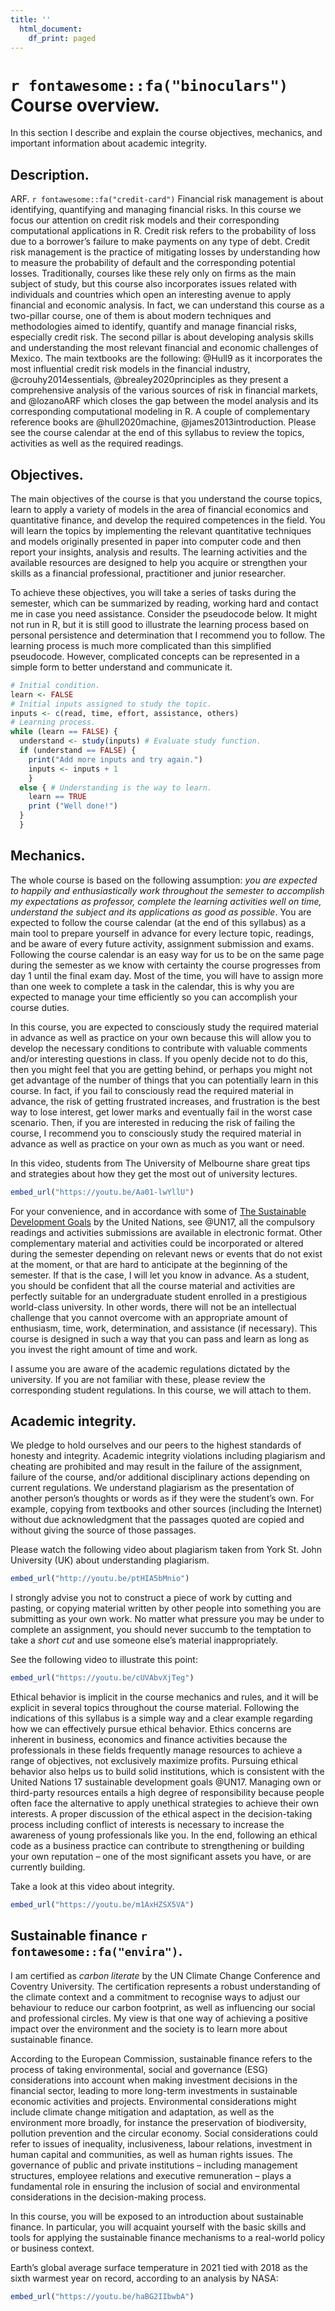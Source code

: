 ```yaml
---
title: ''
  html_document:
    df_print: paged
---
```


\newpage

# `r fontawesome::fa("binoculars")` Course overview.

In this section I describe and explain the course objectives, mechanics, and important information about academic integrity.

## Description.

<!-- EMF. `r fontawesome::fa("chart-line")` The course includes a COIL (Collaborative Online International Learning) activity with students at Universidad Pontificia Bolivariana in Colombia in the hope that students attain a degree of intercultural understanding. Econometrics is the branch of economics concerned with the use of mathematical and statistical methods describing economic systems. We define financial econometrics as the application of statistical techniques to answer problems in finance. For example, we might know from previous courses that there is a negative relationship between interest rates and stock prices, but we cannot know the size or the magnitude of this relationship unless we measure it and verify how strong or weak this relationship is by applying econometrics. Financial econometrics also allows us to incorporate data into existing financial models to empirically test their validity and find estimates which are significantly superior to informal *guesstimates*. Forecasting is also a common and popular task in financial econometrics. It is an integral part of the decision-making activities of management, as it can play an important role in many areas of a company. Most of this course is about forecasting methods that we commonly use in finance and economics. Forecasting is about predicting the future as accurately as possible, given all of the information available, including historical data and knowledge of any future events that might impact the forecasts. This subject can contribute to evolving from a student to a practitioner in the area of finance, especially because we are going to incorporate computational finance in R as a way to learn financial econometrics. The main electronic textbooks are the following: @49018680cf534023b6ae0f4e933c475d, and @lozanoEMF. Other good reference books based on R are @hanck2020introduction, @gujarati2012basic, @brooks2019introductory, @Oswaldeconometrics, @heiss2020usingR and @mcnulty2021handbook, @RundelIntroduction, @james2013introduction. For Python, see @heiss2020usingPython. Please see the course calendar at the end of this syllabus to review the topics, activities as well as the required readings. -->

ARF. `r fontawesome::fa("credit-card")` Financial risk management is about identifying, quantifying and managing financial risks. In this course we focus our attention on credit risk models and their corresponding computational applications in R. Credit risk refers to the probability of loss due to a borrower's failure to make payments on any type of debt. Credit risk management is the practice of mitigating losses by understanding how to measure the probability of default and the corresponding potential losses. Traditionally, courses like these rely only on firms as the main subject of study, but this course also incorporates issues related with individuals and countries which open an interesting avenue to apply financial and economic analysis. In fact, we can understand this course as a two-pillar course, one of them is about modern techniques and methodologies aimed to identify, quantify and manage financial risks, especially credit risk. The second pillar is about developing analysis skills and understanding the most relevant financial and economic challenges of Mexico. The main textbooks are the following: @Hull9 as it incorporates the most influential credit risk models in the financial industry, @crouhy2014essentials, @brealey2020principles as they present a comprehensive analysis of the various sources of risk in financial markets, and @lozanoARF which closes the gap between the model analysis and its corresponding computational modeling in R. A couple of complementary reference books are @hull2020machine, @james2013introduction. Please see the course calendar at the end of this syllabus to review the topics, activities as well as the required readings.

<!-- IF. `r fontawesome::fa("cogs")` Engineering is the branch of science and technology concerned with the design, building, use of engines, machines, and structures. In this sense, financial engineering is concerned with the design, modeling and use of combined financial techniques and instruments to build a strategy that changes or mitigates a given risk exposure. You will learn how to build a quantitative financial strategy, the nature of financial instruments like options, and understand the available tools and techniques we have to measure risk in finance as value at risk and GARCH models. The course is based on the legendary John C. Hull's textbook @Hull9 which is undoubtedly a very important reference in academia and the financial industry. This course represents a good foundation if you plan to study a master degree in Finance or if you want to pursue a professional certification in the area of quantitative finance. The second reference is @lozanoIF which closes the gap between the model analysis and its corresponding computational modeling in R. A good complementary reference book for this course is @goetzmann2014modern because it offers a very thorough and up-to-date presentation of modern portfolio analysis. Others are @brealey2020principles, @ruppert2011statistics and @james2013introduction, which seeks to balance the formal aspects of theory with the demands of practitioners. The beauty of financial engineering is that it allows us to incorporate knowledge from other related topics such as computational finance, financial derivatives and statistics to innovate and to come up with improved solutions to create valuable financial decisions. Please see the course calendar at the end of this syllabus to review the topics, activities as well as the required readings. -->

<!-- PMF. Traditional financial models expressed in assumptions, principles, functions and equations are fundamental tools to make better and more informed financial decisions. By incorporating the relevant technology, financial models can be expressed in computational code, which is the first step towards automation and allows us to expand the scope and limits of financial analysis. This course merges financial analysis, and financial modeling in order to translate models originally stated in paper into functional computational code. These kinds of skills are currently highly demanded and valued not only in the job market but also in research, FinTech and innovation projects. The main textbook is @lozanoPMF which has been developed to close the gap between the model analysis and its corresponding computational modeling in R. Some complementary reference books are @hull2020machine, @james2013introduction and @ruppert2011statistics. Please see the course calendar at the end of this syllabus to review the topics, activities as well as the required readings. -->

<!-- EFPI. \faSearchDollar \hspace{1 mm} Investment is normally referred to as a source of growth within a firm (and even a country). However, investment decisions can lead to negative outcomes depending on economic conditions or simply because of a poor risk assessment. In this course we will learn the basics and some of the advanced techniques available for evaluating investment projects. Examples of investment projects include financial products like investment funds or even firms. Investment projects usually require an initial payment now in exchange for future cash flows. Here, the problem arises when investment projects fail to generate those future cash flows. Evaluation of investment projects help us to understand how risky they are with respect to the promised future cash flows. The analysis and evaluation of investment projects allow us to understand how to make them more attractive, and discriminate between good and bad investment decisions. Our main textbook is @brealey2020principles. -->

<!-- MPA. Economics is the social science that allows us to comprehend the allocation of resources to satisfy needs. It is a social science because the allocation of resources is a human choice, thus it is based on human behavior rather than on natural laws such as in physics or chemistry. In this course we are going to learn microeconomics, which is the branch of economics that studies the economic behavior of single agents such as firms. Following the same logic, macroeconomics is the branch of economics that studies the aggregate behavior of many agents. Microeconomics helps us to better comprehend how individual agents – such as firms, consumers and governments – make informed and rational decisions in terms of assigning limited resources to unlimited wants and needs. This segmentation is convenient in order to elucidate the interactions between preferences, incentives, objectives and constraints within each particular economic agent. For example, an individual wants to consume goods and services to increase his or her well-being but at the same time the individual is restricted by a limited budget formed by income and wealth. Similarly, the firm is bound by regulatory issues, costs, scarce monetary resources, market conditions, asymmetric and imperfect information, but at the same time is looking forward to maximizing profits. Finally, any government would ideally be interested in providing public goods, decreasing poverty levels, promoting welfare and an appropriate competitive environment; although resources coming from taxes are limited and incentives are not always well aligned. Therefore, every single economic agent tries to do their best in order to allocate limited resources to satisfy unlimited needs and understanding microeconomics helps these economic agents to take better and more informed decisions as these decisions are based in a scientific approach rather than following an intuitive approach. Given that this process is perpetual and inherent in real-life, whoever that understands the foundations of microeconomic analysis, has a significant comparative advantage in business and management. This is why you are expected to understand microeconomics at an early stage in your undergraduate studies. -->


## Objectives.

The main objectives of the course is that you understand the course topics, learn to apply a variety of models in the area of financial economics and quantitative finance, and develop the required competences in the field. You will learn the topics by implementing the relevant quantitative techniques and models originally presented in paper into computer code and then report your insights, analysis and results. The learning activities and the available resources are designed to help you acquire or strengthen your skills as a financial professional, practitioner and junior researcher.

To achieve these objectives, you will take a series of tasks during the semester, which can be summarized by reading, working hard and contact me in case you need assistance. Consider the pseudocode below. It might not run in R, but it is still good to illustrate the learning process based on personal persistence and determination that I recommend you to follow. The learning process is much more complicated than this simplified pseudocode. However, complicated concepts can be represented in a simple form to better understand and communicate it.

```r
# Initial condition.
learn <- FALSE
# Initial inputs assigned to study the topic.
inputs <- c(read, time, effort, assistance, others)
# Learning process.
while (learn == FALSE) {
  understand <- study(inputs) # Evaluate study function.
  if (understand == FALSE) {
    print("Add more inputs and try again.")
    inputs <- inputs + 1
    }
  else { # Understanding is the way to learn.
    learn == TRUE
    print ("Well done!")
  }
  }
```


## Mechanics.

The whole course is based on the following assumption: *you are expected to happily and enthusiastically work throughout the semester to accomplish my expectations as professor, complete the learning activities well on time, understand the subject and its applications as good as possible*. You are expected to follow the course calendar (at the end of this syllabus) as a main tool to prepare yourself in advance for every lecture topic, readings, and be aware of every future activity, assignment submission and exams. Following the course calendar is an easy way for us to be on the same page during the semester as we know with certainty the course progresses from day 1 until the final exam day. Most of the time, you will have to assign more than one week to complete a task in the calendar, this is why you are expected to manage your time efficiently so you can accomplish your course duties.

In this course, you are expected to consciously study the required material in advance as well as practice on your own because this will allow you to develop the necessary conditions to contribute with valuable comments and/or interesting questions in class. If you openly decide not to do this, then you might feel that you are getting behind, or perhaps you might not get advantage of the number of things that you can potentially learn in this course. In fact, if you fail to consciously read the required material in advance, the risk of getting frustrated increases, and frustration is the best way to lose interest, get lower marks and eventually fail in the worst case scenario. Then, if you are interested in reducing the risk of failing the course, I recommend you to consciously study the required material in advance as well as practice on your own as much as you want or need.

In this video, students from The University of Melbourne share great tips and strategies about how they get the most out of university lectures.

```r
embed_url("https://youtu.be/Aa01-lwYllU")
```

For your convenience, and in accordance with some of [The Sustainable Development Goals](https://sdgs.un.org/goals) by the United Nations, see @UN17, all the compulsory readings and activities submissions are available in electronic format. Other complementary material and activities could be incorporated or altered during the semester depending on relevant news or events that do not exist at the moment, or that are hard to anticipate at the beginning of the semester. If that is the case, I will let you know in advance. As a student, you should be confident that all the course material and activities are perfectly suitable for an undergraduate student enrolled in a prestigious world-class university. In other words, there will not be an intellectual challenge that you cannot overcome with an appropriate amount of enthusiasm, time, work, determination, and assistance (if necessary). This course is designed in such a way that you can pass and learn as long as you invest the right amount of time and work.

I assume you are aware of the academic regulations dictated by the university. If you are not familiar with these, please review the corresponding student regulations. In this course, we will attach to them.

## Academic integrity.

We pledge to hold ourselves and our peers to the highest standards of honesty and integrity. Academic integrity violations including plagiarism and cheating are prohibited and may result in the failure of the assignment, failure of the course, and/or additional disciplinary actions depending on current regulations. We understand plagiarism as the presentation of another person's thoughts or words as if they were the student's own. For example, copying from textbooks and other sources (including the Internet) without due acknowledgment that the passages quoted are copied and without giving the source of those passages. 

Please watch the following video about plagiarism taken from York St. John University (UK) about understanding plagiarism.


```r
embed_url("http://youtu.be/ptHIA5bMnio")
```


I strongly advise you not to construct a piece of work by cutting and pasting, or copying material written by other people into something you are submitting as your own work. No matter what pressure you may be under to complete an assignment, you should never succumb to the temptation to take a *short cut* and use someone else's material inappropriately. 

See the following video to illustrate this point:

```r
embed_url("https://youtu.be/cUVAbvXjTeg")
```

Ethical behavior is implicit in the course mechanics and rules, and it will be explicit in several topics throughout the course material. Following the indications of this syllabus is a simple way and a clear example regarding how we can effectively pursue ethical behavior. Ethics concerns are inherent in business, economics and finance activities because the professionals in these fields frequently manage resources to achieve a range of objectives, not exclusively maximize profits. Pursuing ethical behavior also helps us to build solid institutions, which is consistent with the United Nations 17 sustainable development goals @UN17. Managing own or third-party resources entails a high degree of responsibility because people often face the alternative to apply unethical strategies to achieve their own interests. A proper discussion of the ethical aspect in the decision-taking process including conflict of interests is necessary to increase the awareness of young professionals like you. In the end, following an ethical code as a business practice can contribute to strengthening or building your own reputation -- one of the most significant assets you have, or are currently building.

Take a look at this video about integrity.

```r
embed_url("https://youtu.be/m1AxHZSX5VA")
```

## Sustainable finance `r fontawesome::fa("envira")`.

I am certified as *carbon literate* by the UN Climate Change Conference and Coventry University. The certification represents a robust understanding of the climate context and a commitment to recognise ways to adjust our behaviour to reduce our carbon footprint, as well as influencing our social and professional circles. My view is that one way of achieving a positive impact over the environment and the society is to learn more about sustainable finance. 

According to the European Commission, sustainable finance refers to the process of taking environmental, social and governance (ESG) considerations into account when making investment decisions in the financial sector, leading to more long-term investments in sustainable economic activities and projects. Environmental considerations might include climate change mitigation and adaptation, as well as the environment more broadly, for instance the preservation of biodiversity, pollution prevention and the circular economy. Social considerations could refer to issues of inequality, inclusiveness, labour relations, investment in human capital and communities, as well as human rights issues. The governance of public and private institutions – including management structures, employee relations and executive remuneration – plays a fundamental role in ensuring the inclusion of social and environmental considerations in the decision-making process.

In this course, you will be exposed to an introduction about sustainable finance. In particular, you will acquaint yourself with the basic skills and tools for applying the sustainable finance mechanisms to a real-world policy or business context.

Earth’s global average surface temperature in 2021 tied with 2018 as the sixth warmest year on record, according to an analysis by NASA:

```r
embed_url("https://youtu.be/haBG2IIbwbA")
```
